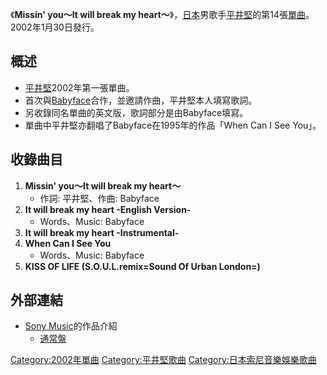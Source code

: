 {{refimprove|time=2013-02-05T02:50:28+00:00}}
{{lowercase}}{{Infobox Single
| Name           = Missin' you～It will break my heart～
| Cover          = 
| Artist         = [[平井堅|平井堅]]
| B-side         = When Can I See You
| Album          = [[LIFE_is...|LIFE is...]]
| Released       = 2002年1月30日
| Format         = 
| Recorded       = 
| Genre          = [[J-POP|J-POP]]
| Length         = 
| Label          = [[Sony_Music|Sony Music]] [[DefSTAR_Records|DefSTAR Records]]
| Writer         = 
| Producer       = 
| Certification  =
| Chart position = *週榜排行最高第4位（[[Oricon公信榜|Oricon]]）
| Last single    = [[KISS_OF_LIFE|KISS OF LIFE]]<br />（2001年）
| This single    = '''Missin' you～It will break my heart～'''<br />（2002年）
| Next single    = [[Strawberry_Sex|Strawberry Sex]]<br />（2002年）
}}
《'''Missin' you～It will break my heart～'''》，[[日本|日本]]男歌手[[平井堅|平井堅]]的第14張[[單曲|單曲]]。2002年1月30日發行。

==概述==
*[[平井堅|平井堅]]2002年第一張單曲。
*首次與[[娃娃臉_(藝人)|Babyface]]合作，並邀請作曲，平井堅本人填寫歌詞。
*另收錄同名單曲的英文版，歌詞部分是由Babyface填寫。
*單曲中平井堅亦翻唱了Babyface在1995年的作品「When Can I See You」。

==收錄曲目==
# '''Missin' you～It will break my heart～'''
#*作詞: 平井堅、作曲: Babyface
# '''It will break my heart -English Version-'''
#*Words、Music: Babyface
# '''It will break my heart -Instrumental-'''
# '''When Can I See You'''
#*Words、Music: Babyface
# '''KISS OF LIFE (S.O.U.L.remix=Sound Of Urban London=)'''

==外部連結==
*[[索尼音樂娛樂|Sony Music]]的作品介紹
** [https://web.archive.org/web/20140314135927/http://www.sonymusic.co.jp/artist/KenHirai/discography/DFCL-1057 通常盤]

{{平井堅}}
{{Single-stub}}

{{DEFAULTSORT:Missin' you～It will break my heart～}}
[[Category:2002年單曲|Category:2002年單曲]]
[[Category:平井堅歌曲|Category:平井堅歌曲]]
[[Category:日本索尼音樂娛樂歌曲|Category:日本索尼音樂娛樂歌曲]]